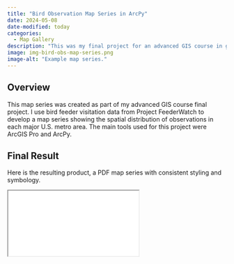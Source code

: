 ```yaml
---
title: "Bird Observation Map Series in ArcPy"
date: 2024-05-08
date-modified: today
categories:
  - Map Gallery
description: "This was my final project for an advanced GIS course in graduate school and explores the spatial patterns of bird observations, creating an automated map series using Python and Arcpy."
image: img-bird-obs-map-series.png
image-alt: "Example map series."
---
```


## Overview

This map series was created as part of my advanced GIS course final project. I use bird feeder visitation data from Project FeederWatch to develop a map series showing the spatial distribution of observations in each major U.S. metro area. The main tools used for this project were ArcGIS Pro and ArcPy.

## Final Result

Here is the resulting product, a PDF map series with consistent styling and symbology.

<iframe class="slide-deck-4x3" src="slides-bird-obs-map-series.html"></iframe>